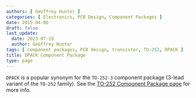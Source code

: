 ```yaml
---
authors: [ Geoffrey Hunter ]
categories: [ Electronics, PCB Design, Component Packages ]
date: 2015-04-06
draft: false
last_update:
  date: 2023-07-19
  author: Geoffrey Hunter
tags: [ component packages, PCB design, transistor, TO-252, DPACK ]
title: DPACK Component Package
type: page
---
```



`DPACK` is a popular synonym for the `TO-252-3` component package (3-lead variant of the `TO-252` family). See the [TO-252 Component Package page](/pcb-design/component-packages/to-252-component-package/) for more info.
